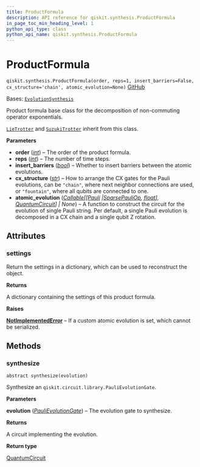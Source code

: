 ```yaml
---
title: ProductFormula
description: API reference for qiskit.synthesis.ProductFormula
in_page_toc_min_heading_level: 1
python_api_type: class
python_api_name: qiskit.synthesis.ProductFormula
---
```


# ProductFormula

<span id="qiskit.synthesis.ProductFormula" />

`qiskit.synthesis.ProductFormula(order, reps=1, insert_barriers=False, cx_structure='chain', atomic_evolution=None)` [GitHub](https://github.com/qiskit/qiskit/tree/main/qiskit/synthesis/evolution/product_formula.py "view source code")

Bases: [`EvolutionSynthesis`](qiskit.synthesis.EvolutionSynthesis "qiskit.synthesis.evolution.evolution_synthesis.EvolutionSynthesis")

Product formula base class for the decomposition of non-commuting operator exponentials.

[`LieTrotter`](qiskit.synthesis.LieTrotter "qiskit.synthesis.LieTrotter") and [`SuzukiTrotter`](qiskit.synthesis.SuzukiTrotter "qiskit.synthesis.SuzukiTrotter") inherit from this class.

**Parameters**

*   **order** ([*int*](https://docs.python.org/3/library/functions.html#int "(in Python v3.12)")) – The order of the product formula.
*   **reps** ([*int*](https://docs.python.org/3/library/functions.html#int "(in Python v3.12)")) – The number of time steps.
*   **insert\_barriers** ([*bool*](https://docs.python.org/3/library/functions.html#bool "(in Python v3.12)")) – Whether to insert barriers between the atomic evolutions.
*   **cx\_structure** ([*str*](https://docs.python.org/3/library/stdtypes.html#str "(in Python v3.12)")) – How to arrange the CX gates for the Pauli evolutions, can be `"chain"`, where next neighbor connections are used, or `"fountain"`, where all qubits are connected to one.
*   **atomic\_evolution** ([*Callable*](https://docs.python.org/3/library/typing.html#typing.Callable "(in Python v3.12)")*\[\[*[*Pauli*](qiskit.quantum_info.Pauli "qiskit.quantum_info.operators.symplectic.pauli.Pauli")  *|*[*SparsePauliOp*](qiskit.quantum_info.SparsePauliOp "qiskit.quantum_info.operators.symplectic.sparse_pauli_op.SparsePauliOp")*,* [*float*](https://docs.python.org/3/library/functions.html#float "(in Python v3.12)")*],* [*QuantumCircuit*](qiskit.circuit.QuantumCircuit "qiskit.circuit.quantumcircuit.QuantumCircuit")*] | None*) – A function to construct the circuit for the evolution of single Pauli string. Per default, a single Pauli evolution is decomposed in a CX chain and a single qubit Z rotation.

## Attributes

<span id="qiskit.synthesis.ProductFormula.settings" />

### settings

Return the settings in a dictionary, which can be used to reconstruct the object.

**Returns**

A dictionary containing the settings of this product formula.

**Raises**

[**NotImplementedError**](https://docs.python.org/3/library/exceptions.html#NotImplementedError "(in Python v3.12)") – If a custom atomic evolution is set, which cannot be serialized.

## Methods

### synthesize

<span id="qiskit.synthesis.ProductFormula.synthesize" />

`abstract synthesize(evolution)`

Synthesize an `qiskit.circuit.library.PauliEvolutionGate`.

**Parameters**

**evolution** ([*PauliEvolutionGate*](qiskit.circuit.library.PauliEvolutionGate "qiskit.circuit.library.PauliEvolutionGate")) – The evolution gate to synthesize.

**Returns**

A circuit implementing the evolution.

**Return type**

[QuantumCircuit](qiskit.circuit.QuantumCircuit "qiskit.circuit.QuantumCircuit")

